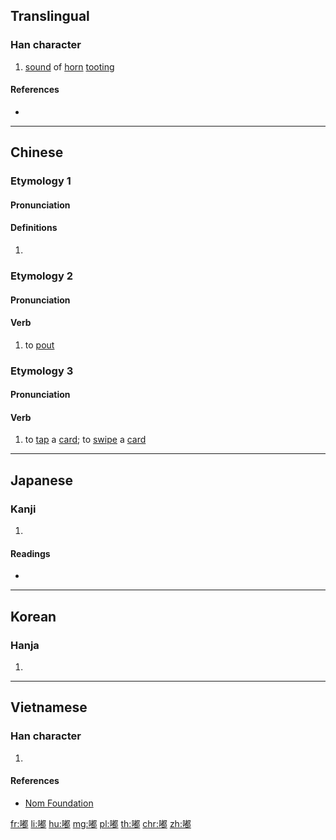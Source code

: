 ==Translingual==

===Han character===
{{Han char|rn=30|rad=口|as=12|sn=15|four=67027|canj=RJAL|ids=⿰口都}}

# [[sound]] of [[horn]] [[toot]]ing

====References====
* {{Han ref|kx=0209.151|dkj=04328|hdz=10664.130|uh=561F|ud=22047|bh=B9CA|bd=47562}}

----

==Chinese==
{{zh-forms}}

===Etymology 1===

====Pronunciation====
{{zh-pron
|m=dū
|c=dou1
|h=
|md=
|mn=
|w=
|cat=
}}

====Definitions====
{{zh-hanzi}}

# {{rfdef|lang=zh}}

===Etymology 2===

====Pronunciation====
{{zh-pron
|m=dū
|c=dyut1
|h=
|md=
|mn=
|w=
|cat=v
}}

====Verb====
{{zh-verb}}

# to [[pout]] {{attention|zh|cantodict says "cantonese only" but a google search for "嘟嘴" doesn't seem to support this}}

===Etymology 3===

====Pronunciation====
{{zh-pron
|m=
|c=dut1
|h=
|md=
|mn=
|w=
|cat=v
}}

====Verb====
{{zh-verb}}

# {{lb|zh|Cantonese}} to [[tap]] a [[card]]; to [[swipe]] a [[card]]
#: {{zh-usex|嘟{dyut1} 八達通|to tap an {{w|Octopus card}}|C}}

----

==Japanese==

===Kanji===
{{ja-kanji|grade=|rs=口12}}

# {{defn|lang=ja|sort=口12}}

====Readings====
* {{ja-readings|on=[[と]] (to), [[ず]] (zu)|kun=}}

----

==Korean==

===Hanja===
{{ko-hanja|hangeul=도|rv=do|mr=to}}

# {{defn|lang=ko|sort=口12}}

----

==Vietnamese==

===Han character===
{{vi-hantu|[[đua]], [[đùa]], [[đô]]|rs=口12}}

# {{defn|lang=vi|sort=口12}}

====References====
* [http://nomfoundation.org/common/nom_details.php?codepoint=561f Nom Foundation]

[[fr:嘟]]
[[li:嘟]]
[[hu:嘟]]
[[mg:嘟]]
[[pl:嘟]]
[[th:嘟]]
[[chr:嘟]]
[[zh:嘟]]
